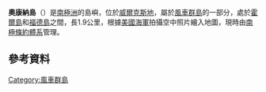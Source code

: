 {{Coord|66|25|S|110|28|E||display=title}}

'''奧康納島'''（{{lang-en|O'Connor Island}}）是[[南極洲|南極洲]]的島嶼，位於[[威爾克斯地|威爾克斯地]]，屬於[[風車群島|風車群島]]的一部分，處於[[霍爾島_(南極洲)|霍爾島]]和[[福德島|福德島]]之間，長1.9公里，根據[[美國海軍|美國海軍]]拍攝空中照片繪入地圖，現時由[[南極條約體系|南極條約體系]]管理。

==參考資料==
{{usgs-gazetteer}}

{{DEFAULTSORT:O'Connor Island}}
[[Category:風車群島|Category:風車群島]]


{{WilkesLand-geo-stub}}